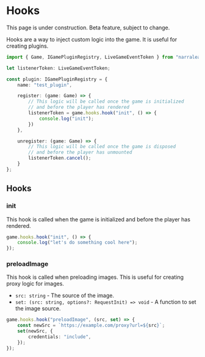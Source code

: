 
# Hooks

<Callout type="warning" emoji="⚠️">
    This page is under construction.
</Callout>

<Callout type="warning" emoji="⚠️">
    Beta feature, subject to change.
</Callout>

Hooks are a way to inject custom logic into the game. It is useful for creating plugins. 

```typescript
import { Game, IGamePluginRegistry, LiveGameEventToken } from "narraleaf-react";

let listenerToken: LiveGameEventToken;

const plugin: IGamePluginRegistry = {
    name: "test_plugin",

    register: (game: Game) => {
        // This logic will be called once the game is initialized
        // and before the player has rendered
        listenerToken = game.hooks.hook("init", () => {
            console.log("init");
        })
    },

    unregister: (game: Game) => {
        // This logic will be called once the game is disposed
        // and before the player has unmounted
        listenerToken.cancel();
    }
};
```

## Hooks

### init

<Steps>

This hook is called when the game is initialized and before the player has rendered.

```typescript
game.hooks.hook("init", () => {
    console.log("let's do something cool here");
});
```

</Steps>

### preloadImage

<Steps>

This hook is called when preloading images. This is useful for creating proxy logic for images.

- `src: string` - The source of the image.
- `set: (src: string, options?: RequestInit) => void` - A function to set the image source.

```typescript
game.hooks.hook("preloadImage", (src, set) => {
    const newSrc = `https://example.com/proxy?url=${src}`;
    set(newSrc, {
        credentials: "include",
    });
});
```

</Steps>
